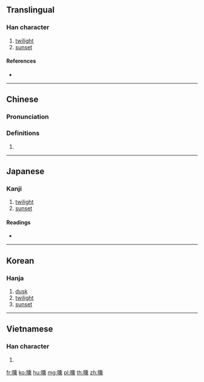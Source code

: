 ==Translingual==

===Han character===
{{Han char|rn=72|rad=日|as=14|sn=18|four=62031|canj=AHGF|ids=⿰日熏}}

# [[twilight]]
# [[sunset]]

====References====
* {{Han ref|kx=0501.080|dkj=14224|dj=0871.170|hdz=21539.140|uh=66DB|ud=26331|bh=EFDB|bd=61403}}

----

==Chinese==
{{zh-forms}}

===Pronunciation===
{{zh-pron
|m=xūn
|c=fan1
|mc=y
|oc=y
|ma=
|cat=n
}}

===Definitions===
# {{rfdef|lang=zh}}

----

==Japanese==

===Kanji===
{{ja-kanji|grade=|rs=日14}}

# [[twilight]]
# [[sunset]]

====Readings====
* {{ja-readings|on=[[くん]] (kun)|kun=[[たそがれ]] (tasogare)}}

----

==Korean==

===Hanja===
{{ko-hanja|hangeul=훈|eumhun=|rv=hun|mr=hun|y=hwun}}

# [[dusk]]
# [[twilight]]
# [[sunset]]

----

==Vietnamese==

===Han character===
{{vi-hantu|[[huân]]|rs=日14}}

# {{defn|lang=vi|sort=日14}}

[[fr:曛]]
[[ko:曛]]
[[hu:曛]]
[[mg:曛]]
[[pl:曛]]
[[th:曛]]
[[zh:曛]]